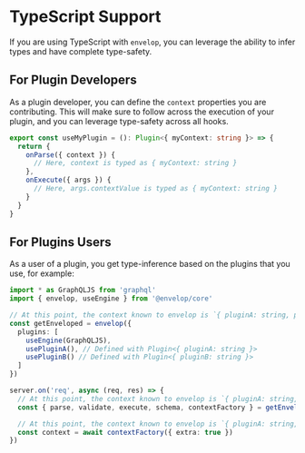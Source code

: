 # TypeScript Support

If you are using TypeScript with `envelop`, you can leverage the ability to infer types and have
complete type-safety.

## For Plugin Developers

As a plugin developer, you can define the `context` properties you are contributing. This will make
sure to follow across the execution of your plugin, and you can leverage type-safety across all
hooks.

```ts
export const useMyPlugin = (): Plugin<{ myContext: string }> => {
  return {
    onParse({ context }) {
      // Here, context is typed as { myContext: string }
    },
    onExecute({ args }) {
      // Here, args.contextValue is typed as { myContext: string }
    }
  }
}
```

## For Plugins Users

As a user of a plugin, you get type-inference based on the plugins that you use, for example:

```ts
import * as GraphQLJS from 'graphql'
import { envelop, useEngine } from '@envelop/core'

// At this point, the context known to envelop is `{ pluginA: string, pluginB: string }`
const getEnveloped = envelop({
  plugins: [
    useEngine(GraphQLJS),
    usePluginA(), // Defined with Plugin<{ pluginA: string }>
    usePluginB() // Defined with Plugin<{ pluginB: string }>
  ]
})

server.on('req', async (req, res) => {
  // At this point, the context known to envelop is `{ pluginA: string, pluginB: string, req: Http.IncomingRequest }`
  const { parse, validate, execute, schema, contextFactory } = getEnveloped({ req })

  // At this point, the context known to envelop is `{ pluginA: string, pluginB: string, req: Http.IncomingRequest, extra: boolean }`
  const context = await contextFactory({ extra: true })
})
```

